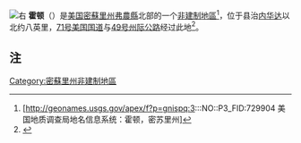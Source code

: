 [[File:MOMap-doton-Horton.png|右]]
'''霍顿'''（{{lang-en|Horton}}）是[[美国|美国]][[密蘇里州|密蘇里州]][[弗農縣_(密蘇里州)|弗農縣]]北部的一个[[非建制地區|非建制地區]]<ref>[http://geonames.usgs.gov/apex/f?p=gnispq:3:::NO::P3_FID:729904 美国地质调查局地名信息系统：霍顿，密苏里州]</ref>，位于县治[[内华达_(密苏里州)|内华达]]以北约八英里，[[71号美国国道|71号美国国道]]与[[49号州际公路|49号州际公路]]经过此地<ref>{{Cite web |url=http://missouri.hometownlocator.com/mo/vernon/horton.cfm |title=霍顿，密苏里州 |access-date=2016-08-29 |archive-date=2020-07-16 |archive-url=https://web.archive.org/web/20200716233847/https://missouri.hometownlocator.com/mo/vernon/horton.cfm |dead-url=no }}</ref>。

== 注 ==
<div class="reflist" style="list-style-type: decimal;">
<references /></div>
[[Category:密蘇里州非建制地區|Category:密蘇里州非建制地區]]